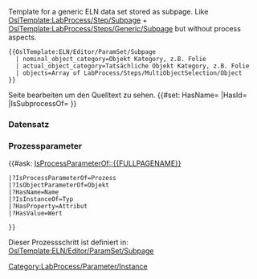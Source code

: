 <noinclude>
{{OslTemplate:LabProcess/Step/Subpage/Template
  |form=Form:{{BASEPAGENAME}}
  |template=OslTemplate:{{BASEPAGENAME}}
  |status=Complete
  |version=4.0
}}

Template for a generic ELN data set stored as subpage.
Like [[OslTemplate:LabProcess/Step/Subpage]] + [[OslTemplate:LabProcess/Steps/Generic/Subpage]] but without process aspects.

<pre>
{{OslTemplate:ELN/Editor/ParamSet/Subpage
  | nominal_object_category=Objekt Kategory, z.B. Folie
  | actual_object_category=Tatsächliche Objekt Kategory, z.B. Folie
  | objects=Array of LabProcess/Steps/MultiObjectSelection/Object
}}

</pre>
Seite bearbeiten um den Quelltext zu sehen.
</noinclude>
<includeonly><!-- from Template:LabProcess/Step/Subpage -->
{{#set: HasName={{{name}}} |HasId={{SUBPAGENAME}} |IsSubprocessOf={{{process}}} }}
=== Datensatz {{{name}}} ===
<!-- BESCHREIBUNG (Dubliziert in Unterseitenvorlage) -->
{{{description|}}}
<!-- Generischer Prozessschritt vom Typ {{#if: {{{type|}}}|[[{{{type}}}]]|{{OslTemplate:Message/NotDefined}}}}. {{{description|}}}
{{#if: {{{nominal_tool_category|}}} {{{nominal_tool_type|}}} {{{nominal_tool_instance|}}}  
| Für den diesen Prozessschritt müssen ein oder mehrere Geräte aus der Kategorie: {{#if: {{{nominal_tool_category|}}}|[[:{{{nominal_tool_category}}}]]|{{OslTemplate:Message/NotDefined}}}}) ausgewählt werden. |}}
{{#if: {{{nominal_object_category|}}} {{{nominal_object_type|}}} {{{nominal_object_instance|}}}  
| Für den diesen Prozessschritt müssen ein oder mehrere Objekte aus der Kategorie: {{#if: {{{nominal_object_category|}}}|[[:{{{nominal_object_category}}}]]|{{OslTemplate:Message/NotDefined}}}}) ausgewählt werden. |}}
{{#if: {{{quantitatives|}}}
| Für den diesen Prozessschritt müssen ein oder mehrere Parameter angegeben werden. |}} -->

{{{tools|}}}{{{objects|}}}{{{quantitatives|}}}{{{files|}}}

<!--
--><!-- {{OslTemplate:LabProcess/Step/Footer
|specific_template=OslTemplate:ELN/Editor/ParamSet/Subpage
}} --> 
===Prozessparameter===
{{#ask: [[Category:LabProcess/Parameter/Instance]] [[IsProcessParameterOf::{{FULLPAGENAME}}]]
 |?IsProcessParameterOf=Prozess
 |?IsObjectParameterOf=Objekt
 |?HasName=Name
 |?IsInstanceOf=Typ
 |?HasProperty=Attribut
 |?HasValue=Wert
<!--  |sort=HasName --> <!-- Results without sorting property are not shown -->
 }}

Dieser Prozessschritt ist definiert in: [[OslTemplate:ELN/Editor/ParamSet/Subpage]]
</includeonly>
